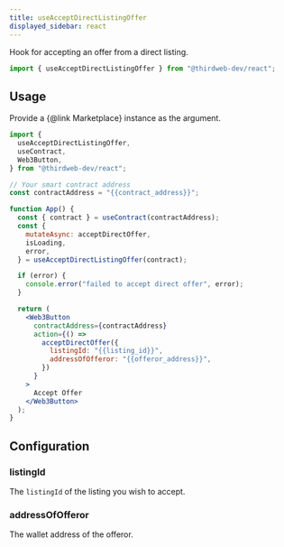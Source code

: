 ```yaml
---
title: useAcceptDirectListingOffer
displayed_sidebar: react
---
```



Hook for accepting an offer from a direct listing.

```jsx
import { useAcceptDirectListingOffer } from "@thirdweb-dev/react";
```

## Usage

Provide a {@link Marketplace} instance as the argument.

```jsx
import {
  useAcceptDirectListingOffer,
  useContract,
  Web3Button,
} from "@thirdweb-dev/react";

// Your smart contract address
const contractAddress = "{{contract_address}}";

function App() {
  const { contract } = useContract(contractAddress);
  const {
    mutateAsync: acceptDirectOffer,
    isLoading,
    error,
  } = useAcceptDirectListingOffer(contract);

  if (error) {
    console.error("failed to accept direct offer", error);
  }

  return (
    <Web3Button
      contractAddress={contractAddress}
      action={() =>
        acceptDirectOffer({
          listingId: "{{listing_id}}",
          addressOfOfferor: "{{offeror_address}}",
        })
      }
    >
      Accept Offer
    </Web3Button>
  );
}
```

## Configuration

### listingId

The `listingId` of the listing you wish to accept.

### addressOfOfferor

The wallet address of the offeror.
